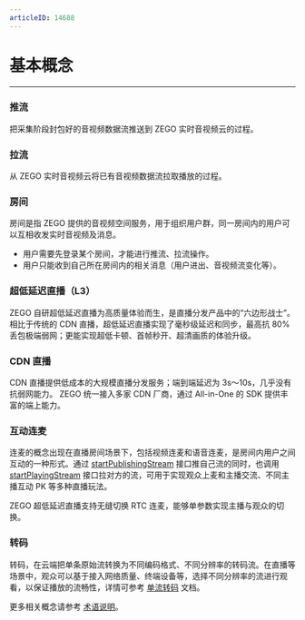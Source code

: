 ```yaml
---
articleID: 14688
---
```

# 基本概念

- - -

### 推流

把采集阶段封包好的音视频数据流推送到 ZEGO 实时音视频云的过程。

### 拉流

从 ZEGO 实时音视频云将已有音视频数据流拉取播放的过程。

### 房间

房间是指 ZEGO 提供的音视频空间服务，用于组织用户群，同一房间内的用户可以互相收发实时音视频及消息。
- 用户需要先登录某个房间，才能进行推流、拉流操作。
- 用户只能收到自己所在房间内的相关消息（用户进出、音视频流变化等）。

### 超低延迟直播（L3）

ZEGO 自研超低延迟直播为高质量体验而生，是直播分发产品中的“六边形战士”。相比于传统的 CDN 直播，超低延迟直播实现了毫秒级延迟和同步，最高抗 80% 丢包极端弱网；更能实现超低卡顿、首帧秒开、超清画质的体验升级。


### CDN 直播

CDN 直播提供低成本的大规模直播分发服务；端到端延迟为 3s～10s，几乎没有抗弱网能力。
ZEGO 统一接入多家 CDN 厂商，通过 All-in-One 的 SDK 提供丰富的端上能力。

### 互动连麦

连麦的概念出现在直播房间场景下，包括视频连麦和语音连麦，是房间内用户之间互动的一种形式。通过 [startPublishingStream](@startPublishingStream) 接口推自己流的同时，也调用 [startPlayingStream](@startPlayingStream) 接口拉对方的流，可用于实现观众上麦和主播交流、不同主播互动 PK 等多种直播玩法。

ZEGO 超低延迟直播支持无缝切换 RTC 连麦，能够单参数实现主播与观众的切换。  

### 转码

转码，在云端把单条原始流转换为不同编码格式、不同分辨率的转码流。在直播等场景中，观众可以基于接入网络质量、终端设备等，选择不同分辨率的流进行观看，以保证播放的流畅性，详情可参考 [单流转码](!Single_stream_transcoding) 文档。

<Note title="说明">



更多相关概念请参考 [术语说明](https://doc-zh.zego.im/article/5390)。

</Note>



